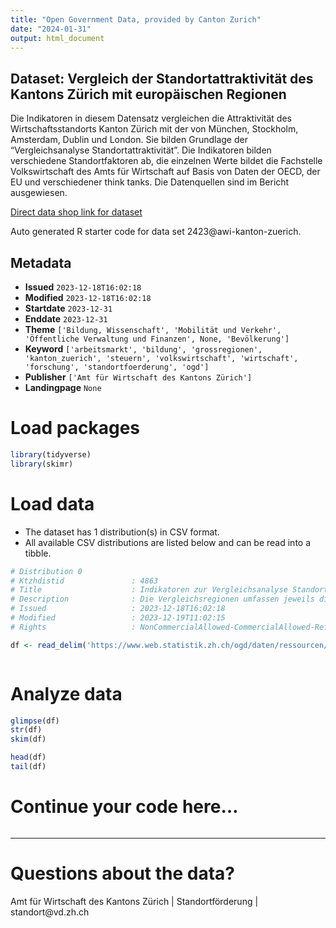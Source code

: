 ```yaml
---
title: "Open Government Data, provided by Canton Zurich"
date: "2024-01-31"
output: html_document
---
```


## Dataset: Vergleich der Standortattraktivität des Kantons Zürich mit europäischen Regionen

Die Indikatoren in diesem Datensatz vergleichen die Attraktivität des Wirtschaftsstandorts Kanton Zürich mit der von München, Stockholm, Amsterdam, Dublin und London. Sie bilden Grundlage der "Vergleichsanalyse Standortattraktivität". Die Indikatoren bilden verschiedene Standortfaktoren ab, die einzelnen Werte bildet die Fachstelle Volkswirtschaft des Amts für Wirtschaft auf Basis von Daten der OECD, der EU und verschiedener think tanks. Die Datenquellen sind im Bericht ausgewiesen.

[Direct data shop link for dataset](https://www.zh.ch/de/politik-staat/statistik-daten/datenkatalog.html#/datasets/2423@awi-kanton-zuerich)

Auto generated R starter code for data set 2423@awi-kanton-zuerich.

## Metadata

- **Issued** `2023-12-18T16:02:18`
- **Modified** `2023-12-18T16:02:18`
- **Startdate** `2023-12-31`
- **Enddate** `2023-12-31`
- **Theme** `['Bildung, Wissenschaft', 'Mobilität und Verkehr', 'Öffentliche Verwaltung und Finanzen', None, 'Bevölkerung']`
- **Keyword** `['arbeitsmarkt', 'bildung', 'grossregionen', 'kanton_zuerich', 'steuern', 'volkswirtschaft', 'wirtschaft', 'forschung', 'standortfoerderung', 'ogd']`
- **Publisher** `['Amt für Wirtschaft des Kantons Zürich']`
- **Landingpage** `None`


# Load packages

```r

library(tidyverse)
library(skimr)

```

# Load data

-   The dataset has 1 distribution(s) in CSV format.
-   All available CSV distributions are listed below and can be read into a tibble.

```r

# Distribution 0
# Ktzhdistid               : 4863
# Title                    : Indikatoren zur Vergleichsanalyse Standortattraktivität 2024
# Description              : Die Vergleichsregionen umfassen jeweils die entsprechende NUTS-2 Region. Entsprechend werden folgende Regionen verglichen: Oberbayern (Muenchen), Easternand Midland (Dublin), Noord-Holland (Amsterdam), UKI-London (London) und Stockholm. Zuerich bezieht sich auf das Gebiet des Kantons Zürich.
# Issued                   : 2023-12-18T16:02:18
# Modified                 : 2023-12-19T11:02:15
# Rights                   : NonCommercialAllowed-CommercialAllowed-ReferenceNotRequired

df <- read_delim('https://www.web.statistik.zh.ch/ogd/daten/ressourcen/KTZH_00002423_00004863.csv')



```

# Analyze data

```r

glimpse(df)
str(df)
skim(df)

head(df)
tail(df)

```

# Continue your code here...

```r

```

------------------------------------------------------------------------

# Questions about the data?

Amt für Wirtschaft des Kantons Zürich | Standortförderung | standort@vd.zh.ch
